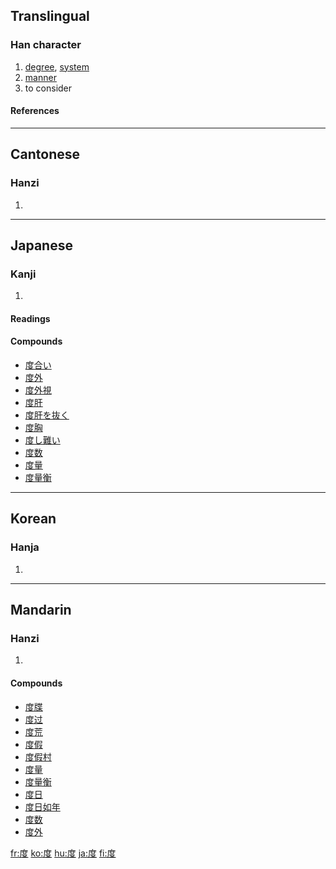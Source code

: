 {{see|廓}}

==Translingual==
===Han character===
{{Han char|rn=53|rad=广|as=06|sn=9|four=0024<sub>7</sub>|canj=戈廿水 (ITE)}}
# [[degree]], [[system]]
# [[manner]]
# to consider
====References====
{{Han ref|kx=0345.260|dkj=09313|dj=0655.150|hdz=20880.060|uh=5EA6|ud=24230|bh=ABD7|bd=43991}}
----
==Cantonese==
===Hanzi===
{{yue-hanzi|jyut=|y=dou6}}
# {{defn|Cantonese}}
----
== Japanese ==
===Kanji===
{{ja-kanji|grade=3|rs=广06}}
# {{defn|Japanese}} 
====Readings====
{{ja-readings|on=[[たく]] (taku)|toon=[[ど]] (do)|kanon=[[と]] (to)|kun=[[たび]] (tabi), [[はかる]] (hakaru), [[めもり]] (memori)}}

====Compounds====
*[[度合い]]
*[[度外]]
*[[度外視]]
*[[度肝]]
*[[度肝を抜く]]
*[[度胸]]
*[[度し難い]]
*[[度数]]
*[[度量]]
*[[度量衡]]
----
==Korean==
===Hanja===
{{ko-hanja|hangeul=[[도]], [[탁]]|rv=do, tak|mr=to, t'ak}}
# {{defn|Korean}}
----
==Mandarin==
===Hanzi===
{{cmn-hanzi|pin=[[dù]] ([[du4]])|wg=tu<sup>4</sup>}}
# {{defn|Mandarin}}

====Compounds====
*[[度牒]]
*[[度过]]
*[[度荒]]
*[[度假]]
*[[度假村]]
*[[度量]]
*[[度量衡]]
*[[度日]]
*[[度日如年]]
*[[度数]]
*[[度外]]

[[fr:度]]
[[ko:度]]
[[hu:度]]
[[ja:度]]
[[fi:度]]